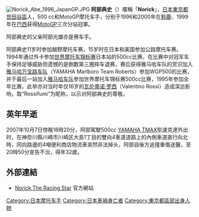 [[File:Norick_Abe_1996_JapanGP.JPG|thumb]]
{{japanese|japanese=阿部典史|kana=あべ のりふみ|romaji=Abe Norifumi}} 
'''阿部典史'''（{{bd|1975年|9月7日|2007年|10月7日|catIdx=A}}）暱稱「'''Norick'''」，[[日本|日本]][[東京都|東京都]][[世田谷區|世田谷區]]人，500 cc和MotoGP摩托车手，分别于1996和2000年在[[鈴鹿|鈴鹿]]、1999年在[[巴西|巴西]]获得[[MotoGP|MotoGP]]三次分站冠軍。

阿部典史的父亲阿部光雄亦是赛车手。

阿部典史11岁时参加越野摩托车赛，15岁时在日本和美国参加公路摩托车赛。1994年通过外卡参加[[世界摩托车锦标赛|世界摩托车锦标赛]]日本站的500cc比赛，在比赛中对冠军车手保持足够威胁但遗憾的是倒数第三圈摔车退赛，赛后获得雅马哈车队的赏识加入[[雅马哈万宝路车队|雅马哈万宝路车队]]（YAMAHA Marlboro Team Roberts）参加WGP500的比赛，并于最后一站加入[[雅马哈车队|雅马哈车队]]参加世界摩托车锦标赛500cc比赛，1995年参加全年比赛。此举亦对当时年仅16岁的[[瓦伦蒂诺·罗西|瓦伦蒂诺·罗西]]（Valentino Rossi）造成深远影响，取“Rossifumi”为昵称，以示对阿部典史的尊敬。

==英年早逝==
2007年10月7日傍晚18時20分，阿部駕駛500cc [[山葉TMAX|YAMAHA TMAX]]型速克達外出时，在神奈川縣川崎市川崎区大島1丁目的雙向4車道道路上的內側車道直行向北時，同向路邊的4噸便利商店物流車突然非法掉头，阿部自後方追撞重傷送醫，至20時50分宣告不治，得年32歲。

==外部連結==
* [https://web.archive.org/web/20120428102214/http://www.norickabe.com/ Norick,The Racing Star] 官方網站

{{DEFAULTSORT:Abe Norifumi}}

[[Category:日本摩托车手|Category:日本摩托车手]]
[[Category:日本車禍身亡者|Category:日本車禍身亡者]]
[[Category:東京都區部出身人物|Category:東京都區部出身人物]]